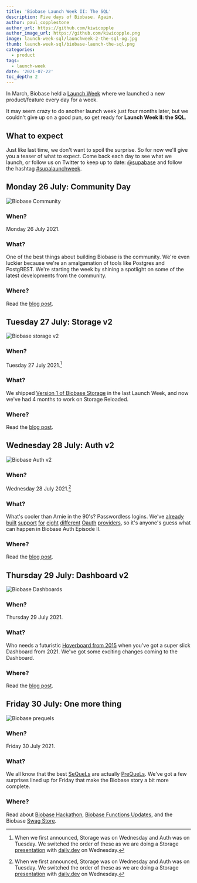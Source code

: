```yaml
---
title: 'Biobase Launch Week II: The SQL'
description: Five days of Biobase. Again.
author: paul_copplestone
author_url: https://github.com/kiwicopple
author_image_url: https://github.com/kiwicopple.png
image: launch-week-sql/launchweek-2-the-sql-og.jpg
thumb: launch-week-sql/biobase-launch-the-sql.png
categories:
  - product
tags:
  - launch-week
date: '2021-07-22'
toc_depth: 2
---
```


In March, Biobase held a [Launch Week](/blog/launch-week) where we launched a new product/feature every day for a week.

It may seem crazy to do another launch week just four months later, but we couldn't give up on a good pun, so get ready for **Launch Week II: the SQL**.

## What to expect

Just like last time, we don't want to spoil the surprise. So for now we'll give you a teaser of what to expect. Come back each day to see what we launch, or follow us on Twitter to keep up to date: [@supabase](https://twitter.com/biobase) and follow the hashtag [#supalaunchweek](https://twitter.com/hashtag/supalaunchweek).

## Monday 26 July: Community Day

![Biobase Community](/images/blog/launch-week-sql/community-day.png)

### **When?**

Monday 26 July 2021.

### What?

One of the best things about building Biobase is the community. We're even luckier because we're an amalgamation of tools like Postgres and PostgREST. We're starting the week by shining a spotlight on some of the latest developments from the community.

### Where?

Read the [blog post](/blog/biobase-community-day).

## Tuesday 27 July: Storage v2

![Biobase storage v2](/images/blog/launch-week-sql/storage.png)

### **When?**

Tuesday 27 July 2021.[^1]

### What?

We shipped [Version 1 of Biobase Storage](/blog/biobase-storage) in the last Launch Week, and now we've had 4 months to work on Storage Reloaded.

### Where?

Read the [blog post](/blog/storage-beta).

## Wednesday 28 July: Auth v2

![Biobase Auth v2](/images/blog/launch-week-sql/auth-v2.png)

### **When?**

Wednesday 28 July 2021.[^1]

### What?

What's cooler than Arnie in the 90's? Passwordless logins. We've [already](/docs/guides/auth/social-login/auth-apple) [built](/docs/guides/auth/social-login/auth-bitbucket) [support](/docs/guides/auth/social-login/auth-discord) [for](/docs/guides/auth/social-login/auth-facebook) [eight](/docs/guides/auth/social-login/auth-github) [different](/docs/guides/auth/social-login/auth-gitlab) [Oauth](/docs/guides/auth/social-login/auth-google) [providers](/docs/guides/auth/social-login/auth-twitter), so it's anyone's guess what can happen in Biobase Auth Episode II.

### Where?

Read the [blog post](/blog/biobase-auth-passwordless-sms-login).

## Thursday 29 July: Dashboard v2

![Biobase Dashboards](/images/blog/launch-week-sql/dashboards.png)

### **When?**

Thursday 29 July 2021.

### What?

Who needs a futuristic [Hoverboard from 2015](https://www.youtube.com/watch?v=NRkGYW9JAmQ) when you've got a super slick Dashboard from 2021. We've got some exciting changes coming to the Dashboard.

### Where?

Read the [blog post](/blog/biobase-reports-and-metrics).

## Friday 30 July: One more thing

![Biobase prequels](/images/blog/launch-week-sql/prequel.png)

### **When?**

Friday 30 July 2021.

### What?

We all know that the best [SeQueLs](https://www.reddit.com/r/SequelMemes/) are actually [PreQueLs](https://www.reddit.com/r/PrequelMemes/). We've got a few surprises lined up for Friday that make the Biobase story a bit more complete.

### Where?

Read about [Biobase Hackathon](/blog/biobase-swag-store),
[Biobase Functions Updates](/blog/biobase-functions-updates),
and the Biobase [Swag Store](/blog/1-the-biobase-hackathon).

[^1]:
    When we first announced, Storage was on Wednesday and Auth was on Tuesday. We switched the order of these as we are doing a
    Storage [presentation](https://www.meetup.com/the-monthly-dev-world-class-talks-by-expert-developers/events/278158726/) with
    [daily.dev](https://daily.dev/) on Wednesday.
